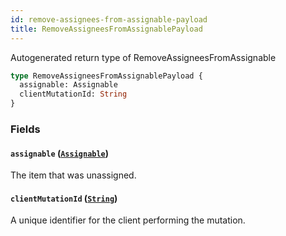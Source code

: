 ```yaml
---
id: remove-assignees-from-assignable-payload
title: RemoveAssigneesFromAssignablePayload
---
```


Autogenerated return type of RemoveAssigneesFromAssignable

```graphql
type RemoveAssigneesFromAssignablePayload {
  assignable: Assignable
  clientMutationId: String
}
```

### Fields

#### `assignable` ([`Assignable`](/docs/api/interfaces/assignable))

The item that was unassigned.

#### `clientMutationId` ([`String`](/docs/api/scalars/string))

A unique identifier for the client performing the mutation.
